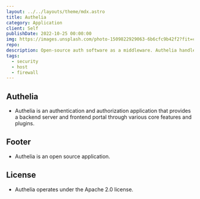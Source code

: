 ```yaml
---
layout: ../../layouts/theme/mdx.astro
title: Authelia
category: Application
client: Self
publishDate: 2022-10-25 00:00:00
img: https://images.unsplash.com/photo-1509822929063-6b6cfc9b42f2?fit=crop&w=1400&h=700&q=75
repo:
description: Open-source auth software as a middleware. Authelia handles the authentication and authorization of the user/entity, allowing to secure access outside the scope of the application and provides a unique firewall-like access terminal.
tags:
  - security
  - host
  - firewall
---
```


## Authelia

- Authelia is an authentication and authorization application that provides a backend server and frontend portal through various core features and plugins.

## Footer

- Authelia is an open source application.

## License

- Authelia operates under the Apache 2.0 license.
